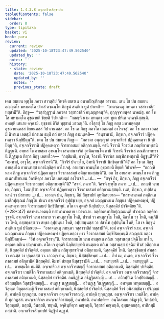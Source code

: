 ```yaml
---
title: 1.4.3.8 อจฺเจกจีวรสิกฺขาปท
tableOfContents: false
sidebar:
  order: 8
type: tipitaka
basket: vi
book: para
review:
  current: review
  updated: '2025-10-18T23:47:49.562540'
  updated_by: ''
  notes: ''
  history:
  - state: review
    date: '2025-10-18T23:47:49.562540'
    updated_by: ''
    notes: ''
    previous_state: draft
---
```



<DynamicBreadcrumb />


<ReviewStatus review={frontmatter.review} showDetails={true} />

<HypothesisAnnotation frontmatter={frontmatter} />

<Division number="646" book="para" e="ch" v="1" p="374">

<Paragraph number="2385" book="para">
เตน สมเยน พุทฺโธ ภควา สาวตฺถิยํ วิหรติ เชตวเน อนาถปิณฺฑิกสฺส อาราเม. เตน โข ปน สมเยน อญฺญตโร มหามตฺโต ปวาสํ คจฺฉนฺโต ภิกฺขูนํ สนฺติเก ทูตํ ปาเหสิ—  “อาคจฺฉนฺตุ ภทนฺตา วสฺสาวาสิกํ ทสฺสามี”ติ. ภิกฺขู—  “วสฺสํวุฏฺฐานํ ภควตา วสฺสาวาสิกํ อนุญฺญาตนฺ”ติ, กุกฺกุจฺจายนฺตา นาคมํสุ. อถ โข โส มหามตฺโต อุชฺฌายติ ขิยฺยติ วิปาเจติ—  “กถญฺหิ นาม ภทนฺตา มยา ทูเต ปหิเต นาคจฺฉิสฺสนฺติ. อหญฺหิ เสนาย คจฺฉามิ. ทุชฺชานํ ชีวิตํ ทุชฺชานํ มรณนฺ”ติ.
</Paragraph>

<Paragraph number="2386" book="para">
อโสฺสสุํ โข ภิกฺขู ตสฺส มหามตฺตสฺส อุชฺฌายนฺตสฺส ขิยฺยนฺตสฺส วิปาเจนฺตสฺส. อถ โข เต ภิกฺขู ภควโต เอตมตฺถํ อาโรเจสุํ. อถ โข ภควา เอตสฺมิํ นิทาเน เอตสฺมิํ ปกรเณ ธมฺมิํ กถํ กตฺวา ภิกฺขู อามนฺเตสิ—  “อนุชานามิ, ภิกฺขเว, อจฺเจกจีวรํ ปฏิคฺคเหตฺวา นิกฺขิปิตุนฺ”ติ.
</Paragraph>

</Division>
<Division number="647" book="para" e="ch" v="1" p="374">

<Paragraph number="2387" book="para">
เตน โข ปน สมเยน ภิกฺขู—  “ภควตา อนุญฺญาตํ อจฺเจกจีวรํ ปฏิคฺคเหตฺวา นิกฺขิปิตุนฺ”ติ, อจฺเจกจีวรานิ ปฏิคฺคเหตฺวา จีวรกาลสมยํ อติกฺกาเมนฺติ. ตานิ จีวรานิ จีวรวํเส ภณฺฑิกาพทฺธานิ ติฏฺฐนฺติ. อทฺทส โข อายสฺมา อานนฺโท เสนาสนจาริกํ อาหิณฺฑนฺโต ตานิ จีวรานิ จีวรวํเส ภณฺฑิกาพทฺธานิ ติฏฺฐนฺเต ทิสฺวา ภิกฺขู เอตทโวจ—  “กสฺสิมานิ, อาวุโส, จีวรานิ จีวรวํเส ภณฺฑิกาพทฺธานิ ติฏฺฐนฺตี”ติ? “อมฺหากํ, อาวุโส, อจฺเจกจีวรานี”ติ. “กีวจิรํ ปนาวุโส, อิมานิ จีวรานิ นิกฺขิตฺตานี”ติ? อถ โข เต ภิกฺขู อายสฺมโต อานนฺทสฺส ยถานิกฺขิตฺตํ อาโรเจสุํ. อายสฺมา อานนฺโท อุชฺฌายติ ขิยฺยติ วิปาเจติ—  “กถญฺหิ นาม ภิกฺขู อจฺเจกจีวรํ ปฏิคฺคเหตฺวา จีวรกาลสมยํ อติกฺกาเมสฺสนฺตี”ติ.
</Paragraph>

<Paragraph number="2388" book="para">
อถ โข อายสฺมา อานนฺโท เต ภิกฺขู อเนกปริยาเยน วิครหิตฺวา ภควโต เอตมตฺถํ อาโรเจสิ …เป… —  “สจฺจํ กิร, ภิกฺขเว, ภิกฺขู อจฺเจกจีวรํ ปฏิคฺคเหตฺวา จีวรกาลสมยํ อติกฺกาเมนฺตี”ติ? “สจฺจํ, ภควา”ติ. วิครหิ พุทฺโธ ภควา …เป…  กถญฺหิ นาม เต, ภิกฺขเว, โมฆปุริสา อจฺเจกจีวรํ ปฏิคฺคเหตฺวา จีวรกาลสมยํ อติกฺกาเมสฺสนฺติ. เนตํ, ภิกฺขเว, อปฺปสนฺนานํ วา ปสาทาย …เป…  เอวญฺจ ปน, ภิกฺขเว, อิมํ สิกฺขาปทํ อุทฺทิเสยฺยาถ—
</Paragraph>

</Division>
<Division number="648" book="para" e="ch" v="1" p="375">

<Paragraph number="2389" book="para">
<Emphasis>“ทสาหานาคตํ กตฺติกเตมาสิกปุณฺณมํ ภิกฺขุโน ปเนว อจฺเจกจีวรํ อุปฺปชฺเชยฺย, อจฺเจกํ มญฺญมาเนน ภิกฺขุนา ปฏิคฺคเหตพฺพํ, ปฏิคฺคเหตฺวา ยาว จีวรกาลสมยํ นิกฺขิปิตพฺพํ. ตโต เจ อุตฺตริ นิกฺขิเปยฺย, นิสฺสคฺคิยํ ปาจิตฺติยนฺ”</Emphasis>ติ. (*28*:<Emphasis>47</Emphasis>)
</Paragraph>

</Division>
<Division number="649" book="para" e="ch" v="1" p="375">

<Paragraph number="2390" book="para">
<Emphasis>ทสาหานาคตนฺ</Emphasis>ติ ทสาหานาคตาย ปวารณาย.
</Paragraph>

<Paragraph number="2391" book="para">
<Emphasis>กตฺติกเตมาสิกปุณฺณมนฺ</Emphasis>ติ ปวารณา กตฺติกา วุจฺจติ.
</Paragraph>

<Paragraph number="2392" book="para">
<Emphasis>อจฺเจกจีวรํ</Emphasis> นาม เสนาย วา คนฺตุกาโม โหติ, ปวาสํ วา คนฺตุกาโม โหติ, คิลาโน วา โหติ, คพฺภินี วา โหติ, อสฺสทฺธสฺส วา สทฺธา อุปฺปนฺนา โหติ, อปฺปสนฺนสฺส วา ปสาโท อุปฺปนฺโน โหติ, โส เจ ภิกฺขูนํ สนฺติเก ทูตํ ปหิเณยฺย—  “อาคจฺฉนฺตุ ภทนฺตา วสฺสาวาสิกํ ทสฺสามี”ติ, เอตํ อจฺเจกจีวรํ นาม.
</Paragraph>

<Paragraph number="2393" book="para">
<Emphasis>อจฺเจกํ มญฺญมาเนน ภิกฺขุนา ปฏิคฺคเหตพฺพํ ปฏิคฺคเหตฺวา ยาว จีวรกาลสมยํ นิกฺขิปิตพฺพนฺ</Emphasis>ติ สญฺญาณํ กตฺวา นิกฺขิปิตพฺพํ—  “อิทํ อจฺเจกจีวรนฺ”ติ.
</Paragraph>

<Paragraph number="2394" book="para">
<Emphasis>จีวรกาลสมโย</Emphasis> นาม อนตฺถเต กถิเน วสฺสานสฺส ปจฺฉิโม มาโส, อตฺถเต กถิเน ปญฺจมาสา.
</Paragraph>

<Paragraph number="2395" book="para">
<Emphasis>ตโต เจ อุตฺตริ นิกฺขิเปยฺยา</Emphasis>ติ อนตฺถเต กถิเน วสฺสานสฺส ปจฺฉิมํ ทิวสํ อติกฺกาเมติ, นิสฺสคฺคิยํ ปาจิตฺติยํ. อตฺถเต กถิเน กถินุทฺธารทิวสํ อติกฺกาเมติ, นิสฺสคฺคิยํ โหติ. นิสฺสชฺชิตพฺพํ สํฆสฺส วา คณสฺส วา ปุคฺคลสฺส วา. เอวญฺจ ปน, ภิกฺขเว, นิสฺสชฺชิตพฺพํ …เป…  อิทํ เม, ภนฺเต, อจฺเจกจีวรํ จีวรกาลสมยํ อติกฺกามิตํ นิสฺสคฺคิยํ. อิมาหํ สํฆสฺส นิสฺสชฺชามีติ …เป…  ทเทยฺยาติ …เป…  ทเทยฺยุนฺติ …เป…  อายสฺมโต ทมฺมีติ.
</Paragraph>

</Division>
<Division number="650" book="para" e="ch" v="1" p="376">

<Paragraph number="2396" book="para">
อจฺเจกจีวเร อจฺเจกจีวรสญฺญี จีวรกาลสมยํ อติกฺกาเมติ, นิสฺสคฺคิยํ ปาจิตฺติยํ. อจฺเจกจีวเร เวมติโก จีวรกาลสมยํ อติกฺกาเมติ, นิสฺสคฺคิยํ ปาจิตฺติยํ. อจฺเจกจีวเร อนจฺเจกจีวรสญฺญี จีวรกาลสมยํ อติกฺกาเมติ, นิสฺสคฺคิยํ ปาจิตฺติยํ. อนธิฏฺฐิเต อธิฏฺฐิตสญฺญี …เป…  อวิกปฺปิเต วิกปฺปิตสญฺญี…  อวิสฺสชฺชิเต วิสฺสชฺชิตสญฺญี…  อนฏฺเฐ นฏฺฐสญฺญี…  อวินฏฺเฐ วินฏฺฐสญฺญี…  อทฑฺเฒ ทฑฺฒสญฺญี…  อวิลุตฺเต วิลุตฺตสญฺญี จีวรกาลสมยํ อติกฺกาเมติ, นิสฺสคฺคิยํ ปาจิตฺติยํ.
</Paragraph>

<Paragraph number="2397" book="para">
นิสฺสคฺคิยํ จีวรํ อนิสฺสชฺชิตฺวา ปริภุญฺชติ, อาปตฺติ ทุกฺกฏสฺส. อนจฺเจกจีวเร อจฺเจกจีวรสญฺญี, อาปตฺติ ทุกฺกฏสฺส. อนจฺเจกจีวเร เวมติโก, อาปตฺติ ทุกฺกฏสฺส. อนจฺเจกจีวเร อนจฺเจกจีวรสญฺญี, อนาปตฺติ.
</Paragraph>

</Division>
<Division number="651" book="para" e="ch" v="1" p="376">

<Paragraph number="2398" book="para">
อนาปตฺติ—  อนฺโตสมเย อธิฏฺเฐติ, วิกปฺเปติ, วิสฺสชฺเชติ, นสฺสติ, วินสฺสติ, ฑยฺหติ, อจฺฉินฺทิตฺวา คณฺหนฺติ, วิสฺสาสํ คณฺหนฺติ, อุมฺมตฺตกสฺส, อาทิกมฺมิกสฺสาติ.

</Paragraph>
</Division>

<Paragraph number="2399" type="center" book="para">
อจฺเจกจีวรสิกฺขาปทํ นิฏฺฐิตํ อฏฺฐมํ.
</Paragraph>